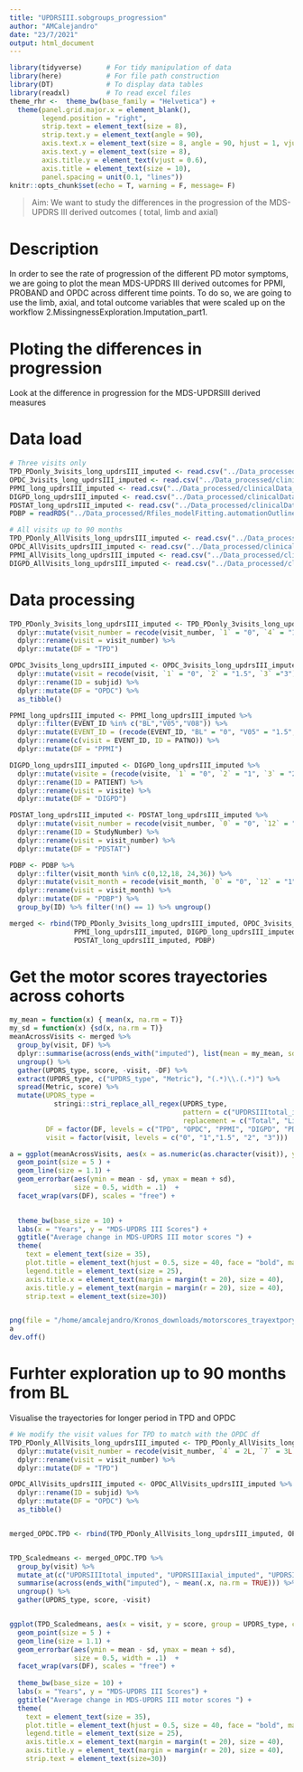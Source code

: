 ```yaml
---
title: "UPDRSIII.sobgroups_progression"
author: "AMCalejandro"
date: "23/7/2021"
output: html_document
---
```



```r
library(tidyverse)      # For tidy manipulation of data
library(here)           # For file path construction
library(DT)             # To display data tables
library(readxl)         # To read excel files
theme_rhr <-  theme_bw(base_family = "Helvetica") + 
  theme(panel.grid.major.x = element_blank(),
        legend.position = "right",
        strip.text = element_text(size = 8),
        strip.text.y = element_text(angle = 90),
        axis.text.x = element_text(size = 8, angle = 90, hjust = 1, vjust = 0.5),
        axis.text.y = element_text(size = 8),
        axis.title.y = element_text(vjust = 0.6),
        axis.title = element_text(size = 10),
        panel.spacing = unit(0.1, "lines"))
knitr::opts_chunk$set(echo = T, warning = F, message= F)
```

> Aim: We want to study the differences in the progression of the MDS-UPDRS III derived outcomes ( total, limb and axial)


# Description

In order to see the rate of progression of the different PD motor symptoms, we are going to plot the mean MDS-UPDRS III derived outcomes for PPMI, PROBAND and OPDC across different time points. 
To do so, we are going to use the limb, axial, and total outcome variables that were scaled up on the workflow 2.MissingnessExploration.Imputation_part1.

# Ploting the differences in progression

Look at the difference in progression for the MDS-UPDRSIII derived measures 

# Data load

```r
# Three visits only
TPD_PDonly_3visits_long_updrsIII_imputed <- read.csv("../Data_processed/clinicalData_Imputed/TPD_0.8.imputed.txt")
OPDC_3visits_long_updrsIII_imputed <- read.csv("../Data_processed/clinicalData_Imputed/OPDC_0.8.imputed.txt")
PPMI_long_updrsIII_imputed <- read.csv("../Data_processed/clinicalData_Imputed/PPMI_0.8.imputed.txt")
DIGPD_long_updrsIII_imputed <- read.csv("../Data_processed/clinicalData_Imputed/DIGPD_0.8.imputed.txt")
PDSTAT_long_updrsIII_imputed <- read.csv("../Data_processed/clinicalData_Imputed/PDSTAT_0.8.imputed.txt")
PDBP = readRDS("../Data_processed/Rfiles_modelFitting.automationOutline/PDBP/PDBP_final.rds")[1:8]

# All visits up to 90 months
TPD_PDonly_AllVisits_long_updrsIII_imputed <- read.csv("../Data_processed/clinicalData_Imputed/TPD_0.8.imputed.AllVisits.txt")
OPDC_AllVisits_updrsIII_imputed <- read.csv("../Data_processed/clinicalData_Imputed/OPDC_0.8.imputed.AllVisits.txt")
PPMI_AllVisits_long_updrsIII_imputed <- read.csv("../Data_processed/clinicalData_Imputed/PPMI_0.8.imputed.AllVisits.txt")
DIGPD_AllVisits_long_updrsIII_imputed <- read.csv("../Data_processed/clinicalData_Imputed/DIGPD_0.8.imputed.AllVisits.txt")


```

# Data processing

```r
TPD_PDonly_3visits_long_updrsIII_imputed <- TPD_PDonly_3visits_long_updrsIII_imputed %>%
  dplyr::mutate(visit_number = recode(visit_number, `1` = "0", `4` = "1.5", `7` = "3")) %>%
  dplyr::rename(visit = visit_number) %>%
  dplyr::mutate(DF = "TPD")

OPDC_3visits_long_updrsIII_imputed <- OPDC_3visits_long_updrsIII_imputed %>%
  dplyr::mutate(visit = recode(visit, `1` = "0", `2` = "1.5", `3` ="3")) %>%
  dplyr::rename(ID = subjid) %>%
  dplyr::mutate(DF = "OPDC") %>%
  as_tibble()

PPMI_long_updrsIII_imputed <- PPMI_long_updrsIII_imputed %>%
  dplyr::filter(EVENT_ID %in% c("BL","V05","V08")) %>%
  dplyr::mutate(EVENT_ID = (recode(EVENT_ID, "BL" = "0", "V05" = "1.5", "V08" = "3"))) %>%
  dplyr::rename(c(visit = EVENT_ID, ID = PATNO)) %>%
  dplyr::mutate(DF = "PPMI")

DIGPD_long_updrsIII_imputed <- DIGPD_long_updrsIII_imputed %>%
  dplyr::mutate(visite = (recode(visite, `1` = "0", `2` = "1", `3` = "2", `4`="3"))) %>%
  dplyr::rename(ID = PATIENT) %>%
  dplyr::rename(visit = visite) %>%
  dplyr::mutate(DF = "DIGPD")

PDSTAT_long_updrsIII_imputed <- PDSTAT_long_updrsIII_imputed %>%
  dplyr::mutate(visit_number = recode(visit_number, `0` = "0", `12` = "1", `24` = "2" ))  %>%
  dplyr::rename(ID = StudyNumber) %>%
  dplyr::rename(visit = visit_number) %>%
  dplyr::mutate(DF = "PDSTAT")

PDBP <- PDBP %>%
  dplyr::filter(visit_month %in% c(0,12,18, 24,36)) %>%
  dplyr::mutate(visit_month = recode(visit_month, `0` = "0", `12` = "1", `18` = "1.5", `24` = "2", `36` = "3" ))  %>%
  dplyr::rename(visit = visit_month) %>%
  dplyr::mutate(DF = "PDBP") %>%
  group_by(ID) %>% filter(!n() == 1) %>% ungroup()

merged <- rbind(TPD_PDonly_3visits_long_updrsIII_imputed, OPDC_3visits_long_updrsIII_imputed,
                PPMI_long_updrsIII_imputed, DIGPD_long_updrsIII_imputed,
                PDSTAT_long_updrsIII_imputed, PDBP)
```


# Get the motor scores trayectories across cohorts


```r
my_mean = function(x) { mean(x, na.rm = T)}
my_sd = function(x) {sd(x, na.rm = T)}
meanAcrossVisits <- merged %>%
  group_by(visit, DF) %>%
  dplyr::summarise(across(ends_with("imputed"), list(mean = my_mean, sd = my_sd), .names = "{.col}.{.fn}")) %>%
  ungroup() %>%
  gather(UPDRS_type, score, -visit, -DF) %>%
  extract(UPDRS_type, c("UPDRS_type", "Metric"), "(.*)\\.(.*)") %>%
  spread(Metric, score) %>%
  mutate(UPDRS_type = 
           stringi::stri_replace_all_regex(UPDRS_type,
                                           pattern = c("UPDRSIIItotal_imputed", "UPDRSIIIlimb_imputed", "UPDRSIIIaxial_imputed"),
                                           replacement = c("Total", "Limb", "Axial"), vectorize = FALSE),
         DF = factor(DF, levels = c("TPD", "OPDC", "PPMI", "DIGPD", "PDSTAT", "PDBP")),
         visit = factor(visit, levels = c("0", "1","1.5", "2", "3")))

a = ggplot(meanAcrossVisits, aes(x = as.numeric(as.character(visit)), y = mean, color = UPDRS_type)) +
  geom_point(size = 5 ) +
  geom_line(size = 1.1) +
  geom_errorbar(aes(ymin = mean - sd, ymax = mean + sd),
                size = 0.5, width = .1)  +
  facet_wrap(vars(DF), scales = "free") +

  
  theme_bw(base_size = 10) +
  labs(x = "Years", y = "MDS-UPDRS III Scores") +
  ggtitle("Average change in MDS-UPDRS III motor scores ") +
  theme(
    text = element_text(size = 35),
    plot.title = element_text(hjust = 0.5, size = 40, face = "bold", margin = margin(b = 20)),
    legend.title = element_text(size = 25),
    axis.title.x = element_text(margin = margin(t = 20), size = 40), 
    axis.title.y = element_text(margin = margin(r = 20), size = 40),
    strip.text = element_text(size=30))


png(file = "/home/amcalejandro/Kronos_downloads/motorscores_trayextpory.png", width=15,height=15,units="in",res=800)
a
dev.off()
```


# Furhter exploration up to 90 months from BL

Visualise the trayectories for longer period in TPD and OPDC

```r
# We modify the visit values for TPD to match with the OPDC df
TPD_PDonly_AllVisits_long_updrsIII_imputed <- TPD_PDonly_AllVisits_long_updrsIII_imputed %>% 
  dplyr::mutate(visit_number = recode(visit_number, `4` = 2L, `7` = 3L, `9` = 4L, `10` = 5L, `11` = 6L)) %>%
  dplyr::rename(visit = visit_number) %>%
  dplyr::mutate(DF = "TPD")

OPDC_AllVisits_updrsIII_imputed <- OPDC_AllVisits_updrsIII_imputed %>%
  dplyr::rename(ID = subjid) %>%
  dplyr::mutate(DF = "OPDC") %>%
  as_tibble()


merged_OPDC.TPD <- rbind(TPD_PDonly_AllVisits_long_updrsIII_imputed, OPDC_AllVisits_updrsIII_imputed)


TPD_Scaledmeans <- merged_OPDC.TPD %>%
  group_by(visit) %>%
  mutate_at(c("UPDRSIIItotal_imputed", "UPDRSIIIaxial_imputed", "UPDRSIIIlimb_imputed" ), ~scale(., center = FALSE)) %>%
  summarise(across(ends_with("imputed"), ~ mean(.x, na.rm = TRUE))) %>%
  ungroup() %>%
  gather(UPDRS_type, score, -visit)


ggplot(TPD_Scaledmeans, aes(x = visit, y = score, group = UPDRS_type, color = UPDRS_type)) +
  geom_point(size = 5 ) +
  geom_line(size = 1.1) +
  geom_errorbar(aes(ymin = mean - sd, ymax = mean + sd),
                size = 0.5, width = .1)  +
  facet_wrap(vars(DF), scales = "free") +
  
  theme_bw(base_size = 10) +
  labs(x = "Years", y = "MDS-UPDRS III Scores") +
  ggtitle("Average change in MDS-UPDRS III motor scores ") +
  theme(
    text = element_text(size = 35),
    plot.title = element_text(hjust = 0.5, size = 40, face = "bold", margin = margin(b = 20)),
    legend.title = element_text(size = 25),
    axis.title.x = element_text(margin = margin(t = 20), size = 40), 
    axis.title.y = element_text(margin = margin(r = 20), size = 40),
    strip.text = element_text(size=30))
```

